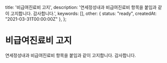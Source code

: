   title: '비급여진료비 고지',
  description: '연세정성내과 비급여진료비 항목을 붙임과 같이 고지합니다. 감사합니다.',
  keywords: [],
  other: { status: "ready", createdAt: "2021-03-31T00:00:00Z" },
};

# 비급여진료비 고지

연세정성내과 비급여진료비 항목을 붙임과 같이 고지합니다. 감사합니다.
